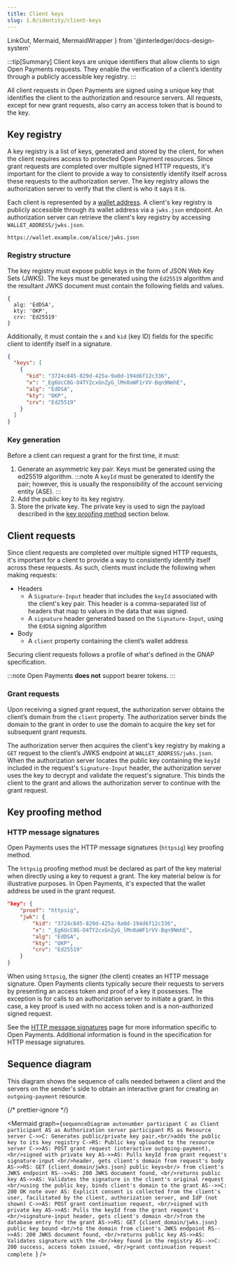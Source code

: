 ```yaml
---
title: Client keys
slug: 1.0/identity/client-keys
---
```


  LinkOut,
  Mermaid,
  MermaidWrapper
} from '@interledger/docs-design-system'

:::tip\[Summary]
Client keys are unique identifiers that allow clients to sign Open Payments requests. They enable the verification of a client’s identity through a publicly accessible key registry.
:::

All client requests in Open Payments are signed using a unique key that identifies the client to the authorization and resource servers. All requests, except for new grant requests, also carry an access token that is bound to the key.

## Key registry

A key registry is a list of keys, generated and stored by the client, for when the client requires access to protected Open Payment resources. Since grant requests are completed over multiple signed HTTP requests, it's important for the client to provide a way to consistently identify itself across these requests to the authorization server. The key registry allows the authorization server to verify that the client is who it says it is.

Each client is represented by a [wallet address](/1.0/concepts/wallet-addresses). A client's key registry is publicly accessible through its wallet address via a `jwks.json` endpoint. An authorization server can retrieve the client's key registry by accessing `WALLET_ADDRESS/jwks.json`.

```http title="Example"
https://wallet.example.com/alice/jwks.json
```

### Registry structure

The key registry must expose public keys in the form of JSON Web Key Sets (JWKS). The keys must be generated using the `Ed25519` algorithm and the resultant JWKS document must contain the following fields and values.

```
{
  alg: 'EdDSA',
  kty: 'OKP',
  crv: 'Ed25519'
}
```

Additionally, it must contain the `x` and `kid` (key ID) fields for the specific client to identify itself in a signature.

```json title="Example: https://wallet.example.com/alice/jwks.json"
{
  "keys": [
    {
      "kid": "3724c845-829d-425a-9a0d-194d6f12c336",
      "x": "_Eg6UcC8G-O4TY2cxGnZyG_lMn0aWF1rVV-Bqn9NmhE",
      "alg": "EdDSA",
      "kty": "OKP",
      "crv": "Ed25519"
    }
  ]
}
```

### Key generation

Before a client can request a grant for the first time, it must:

1. Generate an asymmetric key pair. Keys must be generated using the <LinkOut href="https://datatracker.ietf.org/doc/html/rfc8032">ed25519 algorithm</LinkOut>.
   :::note
   A `keyId` must be generated to identify the pair; however, this is usually the responsibility of the account servicing entity (ASE).
   :::
2. Add the public key to its key registry.
3. Store the private key. The private key is used to sign the payload described in the [key proofing method](#key-proofing-method) section below.

## Client requests

Since client requests are completed over multiple signed HTTP requests, it's important for a client to provide a way to consistently identify itself across these requests. As such, clients must include the following when making requests:

* Headers
  * A `Signature-Input` header that includes the `keyId` associated with the client's key pair. This header is a comma-separated list of headers that map to values in the data that was signed.
  * A `signature` header generated based on the `Signature-Input`, using the `EdDSA` signing algorithm
* Body
  * A `client` property containing the client’s wallet address

Securing client requests follows a profile of what's defined in the <LinkOut href="https://datatracker.ietf.org/doc/html/draft-ietf-gnap-core-protocol#name-securing-requests-from-the-">GNAP specification</LinkOut>.

:::note
Open Payments **does not** support bearer tokens.
:::

### Grant requests

Upon receiving a signed grant request, the authorization server obtains the client’s domain from the `client` property. The authorization server binds the domain to the grant in order to use the domain to acquire the key set for subsequent grant requests.

The authorization server then acquires the client's key registry by making a `GET` request to the client’s JWKS endpoint at `WALLET_ADDRESS/jwks.json`. When the authorization server locates the public key containing the `keyId` included in the request's `Signature-Input` header, the authorization server uses the key to decrypt and validate the request's signature. This binds the client to the grant and allows the authorization server to continue with the grant request.

## Key proofing method

### HTTP message signatures

Open Payments uses the <LinkOut href="https://datatracker.ietf.org/doc/html/draft-ietf-gnap-core-protocol#name-http-message-signatures">HTTP message signatures</LinkOut> (`httpsig`) key proofing method.

The `httpsig` proofing method must be declared as part of the key material when directly using a key to request a grant. The key material below is for illustrative purposes. In Open Payments, it's expected that the wallet address be used in the grant request.

```json title="Example"
"key": {
    "proof": "httpsig",
    "jwk": {
        "kid": "3724c845-829d-425a-9a0d-194d6f12c336",
        "x": "_Eg6UcC8G-O4TY2cxGnZyG_lMn0aWF1rVV-Bqn9NmhE",
        "alg": "EdDSA",
        "kty": "OKP",
        "crv": "Ed25519"
    }
}
```

When using `httpsig`, the signer (the client) creates an HTTP message signature. Open Payments clients typically secure their requests to servers by presenting an access token and proof of a key it possesses. The exception is for calls to an authorization server to initiate a grant. In this case, a key proof is used with no access token and is a non-authorized signed request.

See the [HTTP message signatures](/1.0/identity/http-signatures) page for more information specific to Open Payments. Additional information is found in the <LinkOut href="https://datatracker.ietf.org/doc/html/rfc9421">specification</LinkOut> for HTTP message signatures.

## Sequence diagram

This diagram shows the sequence of calls needed between a client and the servers on the sender's side to obtain an interactive grant for creating an `outgoing-payment` resource.

<MermaidWrapper client:load>
  {/* prettier-ignore */}

  <Mermaid
    graph={`sequenceDiagram
    autonumber
    participant C as Client
    participant AS as Authorization server
    participant RS as Resource server
    C->>C: Generates public/private key pair,<br/>adds the public key to its key registry
    C->RS: Public key uploaded to the resource server
    C->>AS: POST grant request (interactive outgoing-payment), <br/>signed with private key
    AS->>AS: Pulls keyId from grant request's signature-input <br/>header, gets client's domain from request's body
    AS->>RS: GET {client_domain/jwks.json} public keys<br/> from client's JWKS endpoint
    RS-->>AS: 200 JWKS document found, <br/>returns public key
    AS->>AS: Validates the signature in the client's original request <br/>using the public key, binds client's domain to the grant
    AS-->>C: 200 OK
    note over AS: Explicit consent is collected from the client's user, facilitated by the client, authorization server, and IdP (not shown)
    C->>AS: POST grant continuation request, <br/>signed with private key
    AS->>AS: Pulls the keyId from the grant request's <br/>signature-input header, gets client's domain <br/>from the database entry for the grant
    AS->>RS: GET {client_domain/jwks.json} public key bound <br/>to the domain from client's JWKS endpoint
    RS-->>AS: 200 JWKS document found, <br/>returns public key
    AS->>AS: Validates signature with the <br/>key found in the registry
    AS-->>C: 200 success, access token issued, <br/>grant continuation request complete
`}
  />
</MermaidWrapper>
